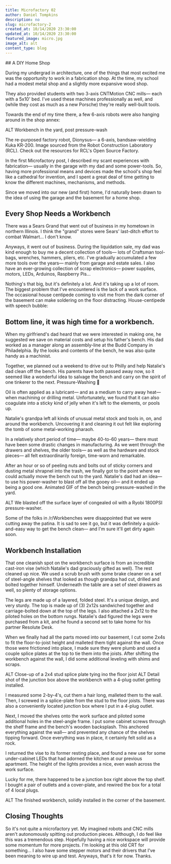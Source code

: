 ```yaml
---
title: Microfactory 02
author: Daniel Tompkins
description: no
slug: microfactory-2
created_at: 10/14/2020 23:30:00
updated_at: 10/14/2020 23:30:00
featured_image: micro.jpg
image_alt: alt
content_type: blog
---
```

<ProseWrapper>
## A DIY Home Shop

During my undergrad in architecture, one of the things that most excited me was the opportunity to work in a fabrication shop. At the time, my school had a modest metal shop and a slightly more expansive wood shop.

They also provided students with two 3-axis CNTMotion CNC mills— each with a 5x10' bed. I've used these machines professionally as well, and (while they cost as much as a new Porsche) they're really well-built tools.

Towards the end of my time there, a few 6-axis robots were also hanging around in the shop annex:

ALT Workbench in the yard, post pressure-wash

The re-purposed factory robot, Dionysus— a 6-axis, bandsaw-wielding Kuka KR-200. Image sourced from the Robot Construction Laboratory (RCL). Check out the resources for RCL's Open Source Factory.

In the first Microfactory post, I described my scant experiences with fabrication— usually in the garage with my dad and some power-tools. So, having more professional means and devices made the school's shop feel like a cathedral for invention, and I spent a great deal of time getting to know the different machines, mechanisms, and methods.

Since we moved into our new (and first) home, I'd naturally been drawn to the idea of using the garage and the basement for a home shop.

## Every Shop Needs a Workbench

There was a Sears Grand that went out of business in my hometown in northern Illinois. I think the "grand" stores were Sears' last-ditch effort to combat Walmart... I don't know.

Anyways, it went out of business. During the liquidation sale, my dad was kind enough to buy me a decent collection of tools— lots of Craftsman tool-bags, wrenches, hammers, pliers, etc. I've gradually accumulated a few more tools over the years— mainly from garage and estate sales. I also have an ever-growing collection of scrap electronics— power supplies, motors, LEDs, Arduinos, Raspberry Pis...

Nothing's that big, but it's definitely a lot. And it's taking up a lot of room. The biggest problem that I've encountered is the lack of a work surface. The occasional house centipede coming to visit me from the dark corner of the basement can make soldering on the floor distracting.
House-centipede with speech bubble:

## Bottom line, it was high time for a workbench.

When my girlfriend's dad heard that we were interested in making one, he suggested we save on material costs and setup his father's bench. His dad worked as a manager along an assembly-line at the Budd Company in Philadelphia. By the looks and contents of the bench, he was also quite handy as a machinist.

Together, we planned out a weekend to drive out to Philly and help Natalie's dad clean off the bench. His parents have both passed away now, so it seemed like a wonderful idea to salvage the bench and carry on the spirit of one tinkerer to the next.
Pressure-Washing 🤘

Oil is often applied as a lubricant— and as a medium to carry away heat— when machining or drilling metal. Unfortunately, we found that it can also coagulate into a sticky kind of jelly when it's left to the elements, or pools up.

Natalie's grandpa left all kinds of unusual metal stock and tools in, on, and around the workbench. Uncovering it and cleaning it out felt like exploring the tomb of some metal-working pharaoh.

In a relatively short period of time— maybe 40-to-60 years— there must have been some drastic changes in manufacturing. As we went through the drawers and shelves, the older tools— as well as the hardware and stock pieces— all felt extraordinarily foreign, time-worn and remarkable.

After an hour or so of peeling nuts and bolts out of sticky corners and dusting metal shrapnel into the trash, we finally got to the point where we could actually move the bench out to the yard. Natalie's dad had an idea— to use his power-washer to blast off all the gooey oil— and it ended up being a good one.
Animated GIF of the bench being pressure-washed in the yard.

ALT We blasted off the surface layer of congealed oil with a Ryobi 1800PSI pressure-washer.

Some of the folks in /r/Workbenches were disappointed that we were cutting away the patina. It is sad to see it go, but it was definitely a quick-and-easy way to get the bench clean— and I'm sure it'll get dirty again soon.

## Workbench Installation

That one cleanish spot on the workbench surface is from an incredible cast-iron vise (which Natalie's dad graciously gifted as well). The rest cleaned up nice. We used a scrub brush with some brake cleaner on a set of steel-angle shelves that looked as though grandpa had cut, drilled and bolted together himself. Underneath the table are a set of steel drawers as well, so plenty of storage options.

The legs are made up of a layered, folded steel. It's a unique design, and very sturdy. The top is made up of (3) 2x12s sandwiched together and carriage-bolted down at the top of the legs. I also attached a 2x12 to the piloted holes on the bottom rungs. Natalie's dad figured the legs were purchased from a kit, and he found a second set to take home for his partner Resolute Desk.

When we finally had all the parts moved into our basement, I cut some 2x4s to fit the floor-to-joist height and malleted them tight against the wall. Once those were frictioned into place, I made sure they were plumb and used a couple splice plates at the top to tie them into the joists. After shifting the workbench against the wall, I did some additional leveling with shims and scraps.

<TwoColumn>
  <ImageWrapper>
    ALT Close-up of a 2x4 stud splice plate tying ino the floor joist
  </ImageWrapper>
  <ImageWrapper>
    ALT Detail shot of the junction box above the workbench with a 4-plug outlet getting installed.
  </ImageWrapper>
</TwoColumn>

I measured some 2-by-4's, cut them a hair long, malleted them to the wall. Then, I screwed in a splice-plate from the stud to the floor joists. There was also a conveniently located junction box where I put in a 4-plug outlet.

Next, I moved the shelves onto the work surface and piloted some additional holes in the steel-angle frame. I put some cabinet screws through the shelf frame and the bench's wooden backsplash. This anchored everything against the wall— and prevented any chance of the shelves tipping forward. Once everything was in place, it certainly felt solid as a rock.

I returned the vise to its former resting place, and found a new use for some under-cabinet LEDs that had adorned the kitchen at our previous apartment. The height of the lights provides a nice, even wash across the work surface.

Lucky for me, there happened to be a junction box right above the top shelf. I bought a pair of outlets and a cover-plate, and rewired the box for a total of 4 local plugs.

<OneColumn>
  ALT The finished workbench, solidly installed in the corner of the basement.
</OneColumn>

## Closing Thoughts

So it's not quite a microfactory yet. My imagined robots and CNC mills aren't autonomously spitting out production pieces. Although, I do feel like this was a tremendous step. Hopefully having a nice workspace will provide some momentum for more projects. I'm looking at this old CRT for something... I also have some stepper motors and their drivers that I've been meaning to wire up and test. Anyways, that's it for now. Thanks.
</ProseWrapper>
